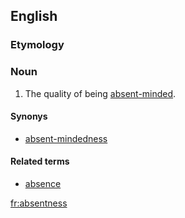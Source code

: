 ==English==

===Etymology===
{{suffix|absent|ness}}

===Noun===
{{en-noun|-}}
#The quality of being [[absent-minded]].

====Synonys====
* [[absent-mindedness]]

====Related terms====
* [[absence]]

[[fr:absentness]]